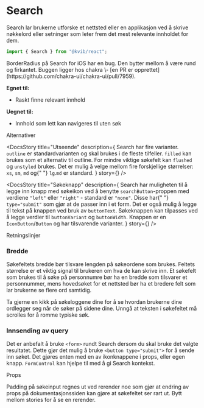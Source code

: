
<Meta of={SearchStories} />

# Search

Search lar brukerne utforske et nettsted eller en applikasjon ved å skrive nøkkelord eller setninger som leter frem det mest relevante innholdet for dem.

```jsx
import { Search } from "@kvib/react";
```

<Alert status="info">
  <AlertIcon />
  BorderRadius på Search for iOS har en bug. Den bytter mellom å være rund og firkantet. Buggen ligger hos chakra \- [en
  PR er opprettet](https://github.com/chakra-ui/chakra-ui/pull/7959).
</Alert>

<DocsContainer>

**Egnet til:**

- Raskt finne relevant innhold

**Uegnet til:**

- Innhold som lett kan navigeres til uten søk

<Feedback component="Search" />

</DocsContainer>

<DocsHeading>Alternativer</DocsHeading>
<DocsContainer>

<DocsStory
  title="Utseende"
  description={
    <Box>
      <Text>
        Search har fire varianter. <Code>outline</Code> er standardvarianten og skal brukes i de fleste tilfeller.
        <Code>filled</Code> kan brukes som et alternativ til outline. For mindre viktige søkefelt kan
        <Code>flushed</Code> og
        <Code>unstyled</Code> brukes.
      </Text>
      <Text>
        Det er mulig å velge mellom fire forskjellige størrelser: <Code>xs</Code>, <Code>sm</Code>, <Code>md</Code> og{" "}
        <Code>lg</Code>.<Code>md</Code> er standard.
      </Text>
    </Box>
  }
  story={<Canvas of={SearchStories.SearchVariants} />}
/>

<DocsStory
  title="Søkeknapp"
  description={
    <Box>
      <Text>
        Search har muligheten til å legge inn knapp med søkeikon ved å benytte <Code>searchButton</Code>-proppen med
        verdiene <Code>"left"</Code> eller <Code>"right"</Code> - standard er <Code>"none"</Code>. Disse har{" "}
        <Code>type="submit"</Code> som gjør at de passer inn i et form. Det er også mulig å legge til tekst på knappen
        ved bruk av <Code>buttonText</Code>.
      </Text>
      <Text>
        Søkeknappen kan tilpasses ved å legge verdier til <Code>buttonVariant</Code> og <Code>buttonWidth</Code>.
        Knappen er en <Code>IconButton</Code>/<Code>Button</Code> og har tilsvarende varianter.
      </Text>
    </Box>
  }
  story={<Canvas of={SearchStories.SearchButtonAppearance} />}
/>

</DocsContainer>

<DocsHeading>Retningslinjer</DocsHeading>

<DocsContainer>

### Bredde

Søkefeltets bredde bør tilsvare lengden på søkeordene som brukes. Feltets størrelse er et viktig signal til brukeren om hva de kan skrive inn. Et søkefelt som brukes til å søke på personnumre bør ha en bredde som tilsvarer et personnummer, mens hovedsøket for et nettsted bør ha et bredere felt som lar brukerne se flere ord samtidig.

Ta gjerne en kikk på søkeloggene dine for å se hvordan brukerne dine ordlegger seg når de søker på sidene dine. Unngå at teksten i søkefeltet må scrolles for å romme typiske søk.

### Innsending av query

Det er anbefalt å bruke `<form>` rundt Search dersom du skal bruke det valgte resultatet. Dette gjør det mulig å bruke `<button type="submit">` for å sende inn søket.
Det gjøres enten med en av ikonknappene i props, eller egen knapp.
`FormControl` kan hjelpe til med å gi Search kontekst.

</DocsContainer>

<DocsHeading>Props</DocsHeading>

<Alert status="info">
  <AlertIcon />
  Padding på søkeinput regnes ut ved rerender noe som gjør at endring av props på dokumentasjonssiden kan gjøre at søkefeltet
  ser rart ut. Bytt mellom stories for å se en rerender.
</Alert>
<Canvas of={SearchStories.Search} />
<Controls of={SearchStories.Search} />
